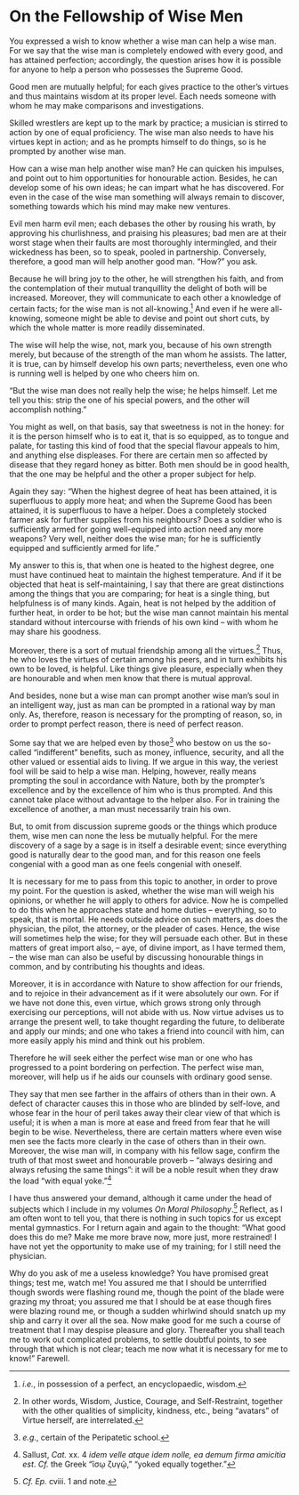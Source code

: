 # On the Fellowship of Wise Men

You expressed a wish to know whether a wise man can help a wise man.
For we say that the wise man is completely endowed with every good, and has attained perfection; accordingly, the question arises how it is possible for anyone to help a person who possesses the Supreme Good.

Good men are mutually helpful; for each gives practice to the other's virtues and thus maintains wisdom at its proper level.
Each needs someone with whom he may make comparisons and investigations.

Skilled wrestlers are kept up to the mark by practice; a musician is stirred to action by one of equal proficiency.
The wise man also needs to have his virtues kept in action; and as he prompts himself to do things, so is he prompted by another wise man.

How can a wise man help another wise man?
He can quicken his impulses, and point out to him opportunities for honourable action.
Besides, he can develop some of his own ideas; he can impart what he has discovered.
For even in the case of the wise man something will always remain to discover, something towards which his mind may make new ventures.

Evil men harm evil men; each debases the other by rousing his wrath, by approving his churlishness, and praising his pleasures; bad men are at their worst stage when their faults are most thoroughly intermingled, and their wickedness has been, so to speak, pooled in partnership.
Conversely, therefore, a good man will help another good man.
"How?" you ask.

Because he will bring joy to the other, he will strengthen his faith, and from the contemplation of their mutual tranquillity the delight of both will be increased.
Moreover, they will communicate to each other a knowledge of certain facts; for the wise man is not all-knowing.[^109-1]
And even if he were all-knowing, someone might be able to devise and point out short cuts, by which the whole matter is more readily disseminated.

The wise will help the wise, not, mark you, because of his own strength merely, but because of the strength of the man whom he assists.
The latter, it is true, can by himself develop his own parts; nevertheless, even one who is running well is helped by one who cheers him on.

"But the wise man does not really help the wise; he helps himself.
Let me tell you this: strip the one of his special powers, and the other will accomplish nothing."

You might as well, on that basis, say that sweetness is not in the honey: for it is the person himself who is to eat it, that is so equipped, as to tongue and palate, for tasting this kind of food that the special flavour appeals to him, and anything else displeases.
For there are certain men so affected by disease that they regard honey as bitter.
Both men should be in good health, that the one may be helpful and the other a proper subject for help.

Again they say: "When the highest degree of heat has been attained, it is superfluous to apply more heat; and when the Supreme Good has been attained, it is superfluous to have a helper.
Does a completely stocked farmer ask for further supplies from his neighbours?
Does a soldier who is sufficiently armed for going well-equipped into action need any more weapons?
Very well, neither does the wise man; for he is sufficiently equipped and sufficiently armed for life."

My answer to this is, that when one is heated to the highest degree, one must have continued heat to maintain the highest temperature.
And if it be objected that heat is self-maintaining, I say that there are great distinctions among the things that you are comparing; for heat is a single thing, but helpfulness is of many kinds.
Again, heat is not helped by the addition of further heat, in order to be hot; but the wise man cannot maintain his mental standard without intercourse with friends of his own kind -- with whom he may share his goodness.

Moreover, there is a sort of mutual friendship among all the virtues.[^109-2]
Thus, he who loves the virtues of certain among his peers, and in turn exhibits his own to be loved, is helpful.
Like things give pleasure, especially when they are honourable and when men know that there is mutual approval.

And besides, none but a wise man can prompt another wise man's soul in an intelligent way, just as man can be prompted in a rational way by man only.
As, therefore, reason is necessary for the prompting of reason, so, in order to prompt perfect reason, there is need of perfect reason.

Some say that we are helped even by those[^109-3] who bestow on us the so-called "indifferent" benefits, such as money, influence, security, and all the other valued or essential aids to living.
If we argue in this way, the veriest fool will be said to help a wise man.
Helping, however, really means prompting the soul in accordance with Nature, both by the prompter's excellence and by the excellence of him who is thus prompted.
And this cannot take place without advantage to the helper also.
For in training the excellence of another, a man must necessarily train his own.

But, to omit from discussion supreme goods or the things which produce them, wise men can none the less be mutually helpful.
For the mere discovery of a sage by a sage is in itself a desirable event; since everything good is naturally dear to the good man, and for this reason one feels congenial with a good man as one feels congenial with oneself.

It is necessary for me to pass from this topic to another, in order to prove my point.
For the question is asked, whether the wise man will weigh his opinions, or whether he will apply to others for advice.
Now he is compelled to do this when he approaches state and home duties -- everything, so to speak, that is mortal.
He needs outside advice on such matters, as does the physician, the pilot, the attorney, or the pleader of cases.
Hence, the wise will sometimes help the wise; for they will persuade each other.
But in these matters of great import also, -- aye, of divine import, as I have termed them, -- the wise man can also be useful by discussing honourable things in common, and by contributing his thoughts and ideas.

Moreover, it is in accordance with Nature to show affection for our friends, and to rejoice in their advancement as if it were absolutely our own.
For if we have not done this, even virtue, which grows strong only through exercising our perceptions, will not abide with us.
Now virtue advises us to arrange the present well, to take thought regarding the future, to deliberate and apply our minds; and one who takes a friend into council with him, can more easily apply his mind and think out his problem.

Therefore he will seek either the perfect wise man or one who has progressed to a point bordering on perfection.
The perfect wise man, moreover, will help us if he aids our counsels with ordinary good sense.

They say that men see farther in the affairs of others than in their own.
A defect of character causes this in those who are blinded by self-love, and whose fear in the hour of peril takes away their clear view of that which is useful; it is when a man is more at ease and freed from fear that he will begin to be wise.
Nevertheless, there are certain matters where even wise men see the facts more clearly in the case of others than in their own.
Moreover, the wise man will, in company with his fellow sage, confirm the truth of that most sweet and honourable proverb -- "always desiring and always refusing the same things": it will be a noble result when they draw the load "with equal yoke."[^109-4]

I have thus answered your demand, although it came under the head of subjects which I include in my volumes *On Moral Philosophy*.[^109-5]
Reflect, as I am often wont to tell you, that there is nothing in such topics for us except mental gymnastics.
For I return again and again to the thought: "What good does this do me?
Make me more brave now, more just, more restrained!
I have not yet the opportunity to make use of my training; for I still need the physician.

Why do you ask of me a useless knowledge?
You have promised great things; test me, watch me!
You assured me that I should be unterrified though swords were flashing round me, though the point of the blade were grazing my throat; you assured me that I should be at ease though fires were blazing round me, or though a sudden whirlwind should snatch up my ship and carry it over all the sea.
Now make good for me such a course of treatment that I may despise pleasure and glory.
Thereafter you shall teach me to work out complicated problems, to settle doubtful points, to see through that which is not clear; teach me now what it is necessary for me to know!"
Farewell.


[^109-1]: *i.e.*, in possession of a perfect, an encyclopaedic, wisdom.

[^109-2]: In other words, Wisdom, Justice, Courage, and Self-Restraint, together with the other qualities of simplicity, kindness, etc., being "avatars" of Virtue herself, are interrelated.

[^109-3]: *e.g.*, certain of the Peripatetic school.

[^109-4]: Sallust, *Cat.* xx. 4 *idem velle atque idem nolle, ea demum firma amicitia est*. *Cf.* the Greek "ἴσῳ ζυγῷ," "yoked equally together."

[^109-5]: *Cf.* *Ep.* cviii. 1 and note.